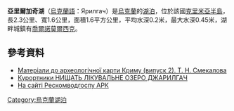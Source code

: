 '''亞里爾加奇湖'''（[[烏克蘭語|烏克蘭語]]：Ярилгач）是[[烏克蘭|烏克蘭]]的[[湖泊|湖泊]]，位於該國[[克里米亞半島|克里米亞半島]]，長2.3公里、寬1.6公里，面積1.6平方公里，平均水深0.2米，最大水深0.45米，湖畔城鎮有[[喬爾諾莫爾西克|喬爾諾莫爾西克]]。

{{coord|45|33|40|N|32|51|01|E|display=title}}

==參考資料==
*[http://euxine.dk/wp-content/uploads/MAMC-2_text+.pdf Матеріали до археологічної карти Криму (випуск 2). Т. Н. Смекалова]{{Wayback|url=http://euxine.dk/wp-content/uploads/MAMC-2_text+.pdf |date=20140727183236 }}
*[https://web.archive.org/web/20160407150748/http://www.e-crimea.info/2009/08/04/26104/Kurortniki_unichtozhayut_lechebnoe_ozero_Dzharyilgach_v_CHernomorskom_rayone_____ekologi.shtml/ Курортники НИЩАТЬ ЛІКУВАЛЬНЕ ОЗЕРО ДЖАРИЛГАЧ]
*[https://archive.is/20130418224949/http://www.vodhoz.crimea.ua/tarchankutskaya-gruppa/yarilgach-sasik-karlovskoe/ На сайті Рескомводгоспу АРК]

{{Ukraine-geo-stub}}
[[Category:烏克蘭湖泊|Category:烏克蘭湖泊]]